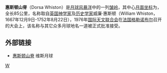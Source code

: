 '''惠斯顿山脊'''（Dorsa Whiston）是[[月球|月球]][[风暴洋|风暴洋]]中的一列[[皱岭|皱岭]]，其中心[[月面坐标|月面坐标]]为{{Lunar coords and quad cat|29.4|N|56.4|W|globe:Moon}}，全长85公里，名称取自[[英国|英国]][[神学|神学家]]及[[历史学家|历史学家]]威廉·惠斯顿（William Whiston，1667年12月9日-1752年8月22日），1976年[[国际天文联合会|国际天文联合会]]在[[法国|法国]][[格勒诺布尔|格勒诺布尔]]召开的大会上，该名称与其它众多月球地名一道被正式批准接受。

==外部链接==
* [http://the-moon.wikispaces.com/Dorsa+Whiston 惠斯顿山脊] {{Wayback|url=http://the-moon.wikispaces.com/Dorsa+Whiston |date=20180531192519 }} 维斯月球

[[Category:月球山脊|W]]


{{moon-stub}}